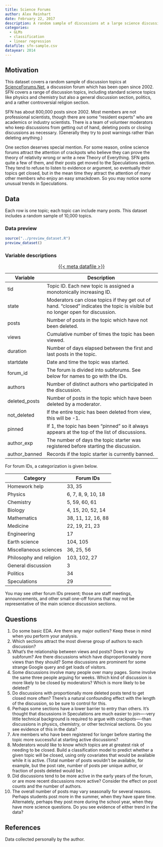 ```yaml
---
title: Science Forums
author: Alex Reinhart
date: February 22, 2017
description: A random sample of discussions at a large science discussion forum, with metadata about each.
categories:
  - GLMs
  - classification
  - linear regression
datafile: sfn-sample.csv
datayear: 2014
---
```


## Motivation

This dataset covers a random sample of discussion topics at
[ScienceForums.Net](https://www.scienceforums.net/), a discussion forum which
has been open since 2002. SFN covers a range of discussion topics, including
standard science topics like physics and chemistry but also a general discussion
section, politics, and a rather controversial religion section.

SFN has about 800,000 posts since 2002. Most members are not professional
scientists, though there are some “resident experts” who are academics or
industry scientists. There is a team of volunteer moderators who keep
discussions from getting out of hand, deleting posts or closing discussions as
necessary. (Generally they try to post warnings rather than deleting anything.)

One section deserves special mention. For some reason, online science forums
attract the attention of crackpots who believe they can prove the theory of
relativity wrong or write a new Theory of Everything. SFN gets quite a few of
them, and their posts get moved to the Speculations section. They tend to refuse
to listen to evidence or argument, so eventually their topics get closed, but in
the mean time they attract the attention of many other members who enjoy an easy
smackdown. So you may notice some unusual trends in Speculations.

## Data

Each row is one topic; each topic can include many posts. This dataset includes
a random sample of 10,000 topics.

### Data preview

```r
source("../preview_dataset.R")
preview_dataset()
```

### Variable descriptions

| Variable | Description |
|----|-------------|
| tid |	Topic ID. Each new topic is assigned a monotonically increasing ID. |
| state |	Moderators can close topics if they get out of hand. "closed" indicates the topic is visible but no longer open for discussion. |
| posts |	Number of posts in the topic which have not been deleted. |
| views |	Cumulative number of times the topic has been viewed. |
| duration |	Number of days elapsed between the first and last posts in the topic. |
| startdate |	Date and time the topic was started. |
| forum_id |	The forum is divided into subforums. See below for names to go with the IDs. |
| authors |	Number of distinct authors who participated in the discussion. |
deleted_posts |	Number of posts in the topic which have been deleted by a moderator. |
| not_deleted |	If the entire topic has been deleted from view, this will be -1. |
| pinned |	If 1, the topic has been "pinned" so it always appears at the top of the list of discussions. |
| author_exp |	The number of days the topic starter was registered before starting the discussion. |
| author_banned |	Records if the topic starter is currently banned.  |

: [{{< meta datafile >}}](../data/{{< meta datafile >}})

For forum IDs, a categorization is given below.

| Category 	| Forum IDs |
|-----------|------------|
| Homework help |	33, 35 |
| Physics |	6, 7, 8, 9, 10, 18 |
| Chemistry |	5, 59, 60, 61 |
| Biology |	4, 15, 20, 52, 14 |
| Mathematics |	38, 11, 12, 16, 88 |
| Medicine |	22, 19, 21, 23 |
| Engineering |	17 |
| Earth science |	104, 105 |
| Miscellaneous sciences |	36, 25, 56 |
| Philosophy and religion |	103, 102, 27 |
| General discussion |	3 |
| Politics |	34 |
| Speculations |	29 |

You may see other forum IDs present; those are staff meetings, announcements,
and other small one-off forums that may not be representative of the main
science discussion sections.

## Questions

1. Do some basic EDA. Are there any major outliers? Keep these in mind when you
   perform your analysis.
2. Which sections attract the most diverse group of authors to each discussion?
3. What’s the relationship between views and posts? Does it vary by subforum?
   Are there discussions which have disproportionately more views than they
   should? Some discussions are prominent for some strange Google query and get
   loads of visitors.
4. Some discussions involve many people over many pages. Some involve the same
   three people arguing for weeks. Which kind of discussion is more likely to be
   closed by moderators? Which is more likely to be deleted?
5. Do discussions with proportionally more deleted posts tend to get closed more
   often? There’s a natural confounding effect with the length of the
   discussion, so be sure to control for this.
6. Perhaps some sections have a lower barrier to entry than others. It’s thought
   that discussions in Speculations are much easier to join—-very little
   technical background is required to argue with crackpots—-than discussions in
   physics, chemistry, or other technical sections. Do you see evidence of this
   in the data?
7. Are members who have been registered for longer before starting the topic
   more successful at starting active discussions?
8. Moderators would like to know which topics are at greatest risk of needing to
   be closed. Build a classification model to predict whether a given topic will
   be closed, using only covariates that would be available while it is active.
   (Total number of posts wouldn’t be available, for example, but the post rate,
   number of posts per unique author, or fraction of posts deleted would be.)
9. Did discussions tend to be more active in the early years of the forum, or
   are more recent discussions more active? Consider the effect on post counts
   and the number of authors.
10. The overall number of posts may vary seasonally for several reasons. Perhaps
    students post more in the summer, when they have spare time. Alternately,
    perhaps they post more during the school year, when they have more science
    questions. Do you see evidence of either trend in the data?

## References

Data collected personally by the author.

